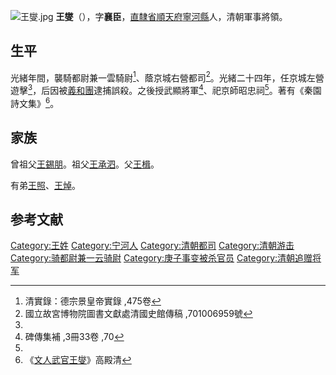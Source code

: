 [[File:王燮.jpg|thumb]]
{{Otheruses|王燮|other=同名或類似名的其它條目描述}}
'''王燮'''（{{bd|1856年||1900年|catIdx=}}），字'''襄臣'''，[[直隸省|直隸省]][[順天府|順天府]][[寧河縣|寧河縣]]人，清朝軍事將領。

== 生平 ==
光緒年間，襲騎都尉兼一雲騎尉<ref name="#1">清實錄：德宗景皇帝實錄 ,475卷</ref>、蔭京城右營都司<ref name="#2">國立故宮博物院圖書文獻處清國史館傳稿 ,701006959號</ref>。光緒二十四年，任京城左營遊擊<ref name="#1"/>，后因被[[義和團|義和團]]逮捕誤殺。之後授武顯將軍<ref>碑傳集補 ,3冊33卷 ,70</ref>、祀京師昭忠祠<ref name="#2"/>。著有《秦園詩文集》<ref>《[http://www.tjnhlib.cn/qlh/mrzh/mingren/word/687-ok.pdf 文人武官王燮]{{dead link|date=2018年3月 |bot=InternetArchiveBot |fix-attempted=yes }}》高殿清</ref>。

== 家族 ==
曾祖父[[王錫朋|王錫朋]]。祖父[[王承泗|王承泗]]。父[[王楫|王楫]]。

有弟[[王照|王照]]、[[王焯|王焯]]。

==参考文献==
{{reflist}}

{{Authority control}}

{{DEFAULTSORT:}}
[[Category:王姓|Category:王姓]]
[[Category:宁河人|Category:宁河人]]
[[Category:清朝都司|Category:清朝都司]]
[[Category:清朝游击|Category:清朝游击]]
[[Category:骑都尉兼一云骑尉|Category:骑都尉兼一云骑尉]]
[[Category:庚子事变被杀官员|Category:庚子事变被杀官员]]
[[Category:清朝追赠将军|Category:清朝追赠将军]]


{{清朝官员小作品}}